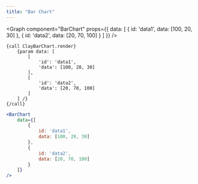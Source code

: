 ```yaml
---
title: "Bar Chart"
---
```



<Graph
	component="BarChart"
	props={{
		data: [
			{
				id: 'data1',
				data: [100, 20, 30]
			},
			{
				id: 'data2',
				data: [20, 70, 100]
			}
		]
	}}
/>

```soy
{call ClayBarChart.render}
	{param data: [
		[
			'id': 'data1',
			'data': [100, 20, 30]
		],
		[
			'id': 'data2',
			'data': [20, 70, 100]
		]
	] /}
{/call}
```
```jsx
<BarChart
	data={[
		{
			id: 'data1',
			data: [100, 20, 30]
		},
		{
			id: 'data2',
			data: [20, 70, 100]
		}
	]}
/>
```
